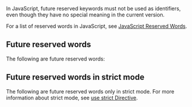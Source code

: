 In JavaScript, future reserved keywords must not be used as identifiers, even though they have no special meaning in the current version.

For a list of reserved words in JavaScript, see [[Reserved Words|JavaScript Reserved Words]].


==Future reserved words==
The following are future reserved words:


==Future reserved words in strict mode==
The following are future reserved words only in strict mode. For more information about strict mode, see [[Directives/use strict|use strict Directive]].

